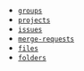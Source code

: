 
- [`groups`](https://docs.gitlab.com/ee/api/groups.html)
- [`projects`](https://docs.gitlab.com/ee/api/projects.html)
- [`issues`](https://docs.gitlab.com/ee/api/issues.html)
- [`merge-requests`](https://docs.gitlab.com/ee/api/merge_requests.html)
- [`files`](https://docs.gitlab.com/ee/api/repository_files.html)
- [`folders`](https://docs.gitlab.com/api/repositories/list-repository-tree.html)